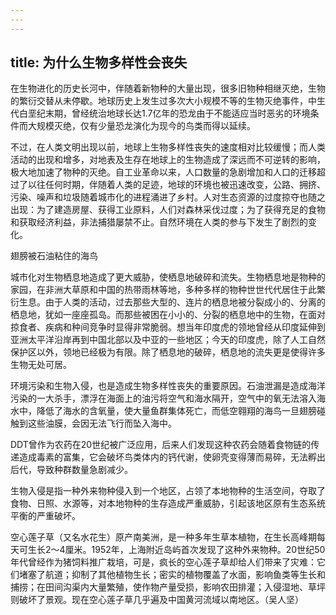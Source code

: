 ```yaml
---
---
---
```

title: 为什么生物多样性会丧失
---




在生物进化的历史长河中，伴随着新物种的大量出现，很多旧物种相继灭绝，生物的繁衍交替从未停歇。地球历史上发生过多次大小规模不等的生物灭绝事件，中生代白垩纪末期，曾经统治地球长达1.7亿年的恐龙由于不能适应当时恶劣的环境条件而大规模灭绝，仅有少量恐龙演化为现今的鸟类而得以延续。

不过，在人类文明出现以前，地球上生物多样性丧失的速度相对比较缓慢；而人类活动的出现和增多，对地表及生存在地球上的生物造成了深远而不可逆转的影响，极大地加速了物种的灭绝。自工业革命以来，人口数量的急剧增加和人口的迁移超过了以往任何时期，伴随着人类的足迹，地球的环境也被迅速改变，公路、拥挤、污染、噪声和垃圾随着城市化的进程涌进了乡村。人对生态资源的过度掠夺也随之出现：为了建造房屋、获得工业原料，人们对森林采伐过度；为了获得充足的食物和获取经济利益，非法捕猎屡禁不止。自然环境在人类的参与下发生了剧烈的变化。

翅膀被石油粘住的海鸟



城市化对生物栖息地造成了更大威胁，使栖息地破碎和流失。生物栖息地是物种的家园，在非洲大草原和中国的热带雨林等地，多种多样的物种世世代代居住于此繁衍生息。由于人类的活动，过去那些大型的、连片的栖息地被分裂成小的、分离的栖息地，犹如一座座孤岛。而那些被困在小小的、分裂的栖息地中的生物，在面对掠食者、疾病和种间竞争时显得非常脆弱。想当年印度虎的领地曾经从印度延伸到亚洲太平洋沿岸再到中国北部以及中亚的一些地区；今天的印度虎，除了人工自然保护区以外，领地已经极为有限。除了栖息地的破碎，栖息地的流失更是使得许多生物无处可居。

环境污染和生物入侵，也是造成生物多样性丧失的重要原因。石油泄漏是造成海洋污染的一大杀手，漂浮在海面上的油污将空气和海水隔开，空气中的氧无法溶入海水中，降低了海水的含氧量，使大量鱼群集体死亡，而低空翱翔的海鸟一旦翅膀碰触到这些油膜，会因无法飞行而坠入海中。

DDT曾作为农药在20世纪被广泛应用，后来人们发现这种农药会随着食物链的传递造成毒素的富集，它会破坏鸟类体内的钙代谢，使卵壳变得薄而易碎，无法孵出后代，导致种群数量急剧减少。

生物入侵是指一种外来物种侵入到一个地区，占领了本地物种的生活空间，夺取了食物、日照、水源等，对本地物种的生存造成严重威胁，引起该地区原有生态系统平衡的严重破坏。

空心莲子草（又名水花生）原产南美洲，是一种多年生草本植物，在生长高峰期每天可生长2～4厘米。1952年，上海附近岛屿首次发现了这种外来物种。20世纪50年代曾经作为猪饲料推广栽培，可是，疯长的空心莲子草却给人们带来了灾难：它们堵塞了航道；抑制了其他植物生长；密实的植物覆盖了水面，影响鱼类等生长和捕捞；在田间沟渠内大量繁殖，使作物产量受损，影响农田排灌；入侵湿地、草坪则破坏了景观。现在空心莲子草几乎遍及中国黄河流域以南地区。（吴人坚）